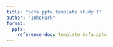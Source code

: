 ```yaml
---
title: "bofa pptx template study 1"
author: "InhoPark"
format:
  pptx:
    reference-doc: template-bofa.pptx
---
```


